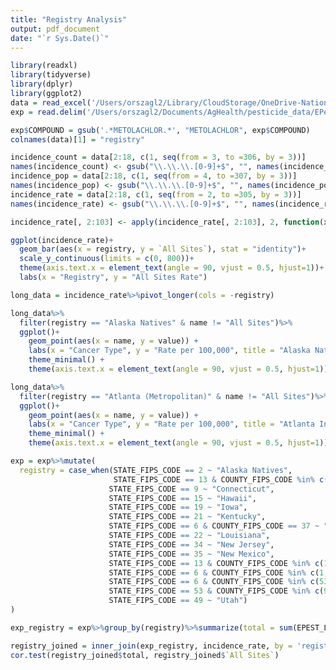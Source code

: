 ```yaml
---
title: "Registry Analysis"
output: pdf_document
date: "`r Sys.Date()`"
---
```


```r
library(readxl)
library(tidyverse)
library(dplyr)
library(ggplot2)
data = read_excel('/Users/orszagl2/Library/CloudStorage/OneDrive-NationalInstitutesofHealth/Miscellaneous/SEER & USGS Analysis/2008_Rates_by_Registry.xlsx')
exp = read.delim('/Users/orszagl2/Documents/AgHealth/pesticide_data/EPest.county.estimates.2008.txt')
```

```r
exp$COMPOUND = gsub('.*METOLACHLOR.*', "METOLACHLOR", exp$COMPOUND)
colnames(data)[1] = "registry"
```

```r
incidence_count = data[2:18, c(1, seq(from = 3, to =306, by = 3))]
names(incidence_count) <- gsub("\\.\\.\\.[0-9]+$", "", names(incidence_count))
incidence_pop = data[2:18, c(1, seq(from = 4, to =307, by = 3))]
names(incidence_pop) <- gsub("\\.\\.\\.[0-9]+$", "", names(incidence_pop))
incidence_rate = data[2:18, c(1, seq(from = 2, to =305, by = 3))]
names(incidence_rate) <- gsub("\\.\\.\\.[0-9]+$", "", names(incidence_rate))
```

```r
incidence_rate[, 2:103] <- apply(incidence_rate[, 2:103], 2, function(x) as.numeric(as.character(x)))
```

```r
ggplot(incidence_rate)+
  geom_bar(aes(x = registry, y = `All Sites`), stat = "identity")+
  scale_y_continuous(limits = c(0, 800))+
  theme(axis.text.x = element_text(angle = 90, vjust = 0.5, hjust=1))+
  labs(x = "Registry", y = "All Sites Rate")
```

```r
long_data = incidence_rate%>%pivot_longer(cols = -registry)
```

```r
long_data%>%
  filter(registry == "Alaska Natives" & name != "All Sites")%>%
  ggplot()+
    geom_point(aes(x = name, y = value)) +
    labs(x = "Cancer Type", y = "Rate per 100,000", title = "Alaska Natives Incidence")+
    theme_minimal() + 
    theme(axis.text.x = element_text(angle = 90, vjust = 0.5, hjust=1))
```

```r
long_data%>%
  filter(registry == "Atlanta (Metropolitan)" & name != "All Sites")%>%
  ggplot()+
    geom_point(aes(x = name, y = value)) +
    labs(x = "Cancer Type", y = "Rate per 100,000", title = "Atlanta Incidence")+
    theme_minimal() + 
    theme(axis.text.x = element_text(angle = 90, vjust = 0.5, hjust=1))
```

```r
exp = exp%>%mutate(
  registry = case_when(STATE_FIPS_CODE == 2 ~ "Alaska Natives",
                       STATE_FIPS_CODE == 13 & COUNTY_FIPS_CODE %in% c(63, 67, 89, 121,135) ~ "Atlanta (Metropolitan)",
                      STATE_FIPS_CODE == 9 ~ "Connecticut",
                      STATE_FIPS_CODE == 15 ~ "Hawaii",
                      STATE_FIPS_CODE == 19 ~ "Iowa",
                      STATE_FIPS_CODE == 21 ~ "Kentucky",
                      STATE_FIPS_CODE == 6 & COUNTY_FIPS_CODE == 37 ~ "Los Angeles",
                      STATE_FIPS_CODE == 22 ~ "Louisiana",
                      STATE_FIPS_CODE == 34 ~ "New Jersey",
                      STATE_FIPS_CODE == 35 ~ "New Mexico",
                      STATE_FIPS_CODE == 13 & COUNTY_FIPS_CODE %in% c(125, 133, 141, 159, 163, 211, 237, 301, 303) ~ "Rural Georgia",
                      STATE_FIPS_CODE == 6 & COUNTY_FIPS_CODE %in% c(1, 13, 41, 75, 81) ~ "San Francisco-Oakland SMSA",
                      STATE_FIPS_CODE == 6 & COUNTY_FIPS_CODE %in% c(53, 69, 85, 87) ~ "San Jose-Monterey",
                      STATE_FIPS_CODE == 53 & COUNTY_FIPS_CODE %in% c(9, 27, 29, 31, 33, 35, 45, 53, 67, 73) ~ "Seattle (Puget Sound)",
                      STATE_FIPS_CODE == 49 ~ "Utah")
)

exp_registry = exp%>%group_by(registry)%>%summarize(total = sum(EPEST_LOW_KG, na.rm = TRUE))
```

```r
registry_joined = inner_join(exp_registry, incidence_rate, by = 'registry')
cor.test(registry_joined$total, registry_joined$`All Sites`)
```

